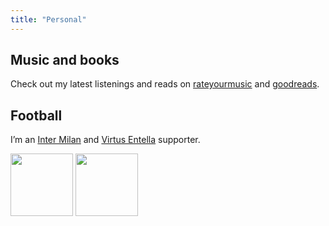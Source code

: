 ```yaml
---
title: "Personal"
---
```


## Music and books

Check out my latest listenings and reads on [rateyourmusic](https://rateyourmusic.com/~edoalb) and [goodreads](https://www.goodreads.com/user/show/124872083-edoardo).

## Football

I'm an [Inter Milan](https://www.inter.it/en) and [Virtus Entella](https://www.entella.it/) supporter.

<img src="inter.svg" width="100"/> <img src="entella.svg" width="100"/>
